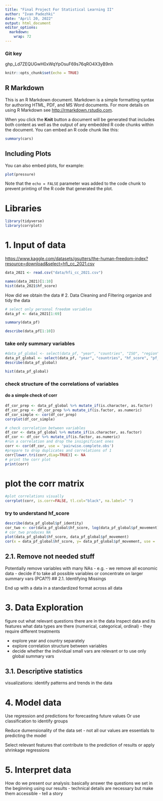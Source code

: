 ```yaml
---
title: "Final Project For Statistical Learning II"
author: "Ivan Padezhki"
date: "April 20, 2022"
output: html_document
editor_options: 
  markdown: 
    wrap: 72
---
```


### Git key

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

```r
knitr::opts_chunk$set(echo = TRUE)
```

## R Markdown

This is an R Markdown document. Markdown is a simple formatting syntax
for authoring HTML, PDF, and MS Word documents. For more details on
using R Markdown see <http://rmarkdown.rstudio.com>.

When you click the **Knit** button a document will be generated that
includes both content as well as the output of any embedded R code
chunks within the document. You can embed an R code chunk like this:

```r
summary(cars)
```

## Including Plots

You can also embed plots, for example:

```r
plot(pressure)
```

Note that the `echo = FALSE` parameter was added to the code chunk to
prevent printing of the R code that generated the plot.

# Libraries

```r
library(tidyverse)
library(corrplot)
```

# 1. Input of data

<https://www.kaggle.com/datasets/gsutters/the-human-freedom-index?resource=download&select=hfi_cc_2021.csv>

```r
data_2021 <- read.csv("data/hfi_cc_2021.csv")

names(data_2021)[1:10]
hist(data_2021$hf_score)

```

How did we obtain the data
# 2. Data Cleaning and Filtering organize
and tidy the data

```r
# select only personal freedom variables
data_pf <- data_2021[1:69]
```

```r
summary(data_pf)
```

```r
describe(data_pf[1:10])
```

### take only summary variables

```r
#data_pf_global <- select(data_pf, "year", "countries", "ISO", "region",  "hf_score", #"hf_rank", "hf_quartile", "pf_rol", "pf_ss", "pf_movement", "pf_religion", #"pf_assembly", "pf_expression", "pf_identity", "pf_womens", "pf_score", "pf_rank")
data_pf_global <- select(data_pf, "year", "countries", "hf_score", "pf_rol", "pf_ss", "pf_movement", "pf_religion", "pf_assembly", "pf_expression", "pf_identity", "pf_womens", "pf_score")
describe(data_pf_global)
```

```r
hist(data_pf_global)
```

### check structure of the correlations of variables

#### do a simple check of corr

```r
df_cor_prep <- data_pf_global %>% mutate_if(is.character, as.factor) 
df_cor_prep <- df_cor_prep %>% mutate_if(is.factor, as.numeric) 
df_cor_simple <- cor(df_cor_prep)
corrplot(df_cor_simple)
```

```r
# check correlation between variables
df_cor <- data_pf_global %>% mutate_if(is.character, as.factor)
df_cor <- df_cor %>% mutate_if(is.factor, as.numeric)
#run a correlation and drop the insignificant ones
corr <- cor(df_cor, use = 'pairwise.complete.obs')
#prepare to drop duplicates and correlations of 1     
corr[lower.tri(corr,diag=TRUE)] <- NA 
# print the corr plot
print(corr)
```

# plot the corr matrix

```r
#plot correlations visually
corrplot(corr, is.corr=FALSE, tl.col="black", na.label=" ")
```

### try to understand hf_score

```r
describe(data_pf_global$pf_identity)
cor_two <- cor(data_pf_global$hf_score, log(data_pf_global$pf_movement))
# cor_two produces NA
plot(data_pf_global$hf_score, data_pf_global$pf_movement)
cor(x = data_pf_global$hf_score, y= data_pf_global$pf_movement, use = 'complete')
```

## 2.1. Remove not needed stuff

Potentially remove variables with many NAs - e.g. - we remove all
economic data - decide if to take all possible variables or concentrate
on larger summary vars (PCA??) \## 2.1. Identifying Missings

End up with a data in a standardized format across all data

# 3. Data Exploration

figure out what relevant questions there are in the data Inspect data
and its features what data types are there (numerical, categorical,
ordinal) - they require different treatments

-   explore year and country separately
-   explore correlation structure between variables
-   decide whether the individual small vars are relevant or to use only
    global summary vars

## 3.1. Descriptive statistics

visualizations: identify patterns and trends in the data

# 4. Model data

Use regression and predictions for forecasting future values Or use
classification to identify groups

Reduce dumensionality of the data set - not all our values are
essentials to predicting the model

Select relevant features that contribute to the prediction of results or
apply shrinkage regressions

# 5. Interpret data

How do we present our analysis: basically answer the questions we set in
the beginning using our results - technical details are necessary but
make them accessible - tell a story
